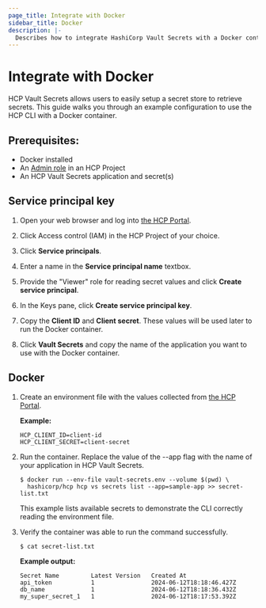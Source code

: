```yaml
---
page_title: Integrate with Docker
sidebar_title: Docker
description: |-
  Describes how to integrate HashiCorp Vault Secrets with a Docker container.
---
```


# Integrate with Docker

HCP Vault Secrets allows users to easily setup a secret store to retrieve secrets.
This guide walks you through an example configuration to use the HCP CLI with a Docker container.

## Prerequisites:

* Docker installed
* An [Admin role](/hcp/docs/hcp/admin/users) in an HCP Project
* An HCP Vault Secrets application and secret(s)

## Service principal key

1. Open your web browser and log into [the HCP Portal](https://portal.cloud.hashicorp.com/). 

1. Click Access control (IAM) in the HCP Project of your choice. 

1. Click **Service principals**.

1. Enter a name in the **Service principal name** textbox.

1. Provide the "Viewer" role for reading secret values and click **Create service principal**.

1. In the Keys pane, click **Create service principal key**.

1. Copy the **Client ID** and **Client secret**. These values will be used later to run the Docker container.

1. Click **Vault Secrets** and copy the name of the application you want to use with the Docker container.

## Docker

1. Create an environment file with the values collected from [the HCP Portal](https://portal.cloud.hashicorp.com/).

   **Example:**

   ```plaintext
   HCP_CLIENT_ID=client-id
   HCP_CLIENT_SECRET=client-secret
   ```

1. Run the container. Replace the value of the --app flag with the name of your application in HCP Vault Secrets.

   ```shell-session
   $ docker run --env-file vault-secrets.env --volume $(pwd) \
     hashicorp/hcp hcp vs secrets list --app=sample-app >> secret-list.txt
   ```

   This example lists available secrets to demonstrate the CLI correctly reading the environment file.

1. Verify the container was able to run the command successfully.

   ```shell-session
   $ cat secret-list.txt
   ```

   **Example output:**

   <CodeBlockConfig hideClipboard>

   ```plaintext
   Secret Name         Latest Version   Created At
   api_token           1                2024-06-12T18:18:46.427Z
   db_name             1                2024-06-12T18:18:36.432Z
   my_super_secret_1   1                2024-06-12T18:17:53.392Z
   ```

   </CodeBlockConfig>
